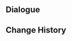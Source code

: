 {{Genius Invokation TCG Stage
|title        = Qiqi: Friendly
|type         = Friendly Fracas
|group        = Invitation Board
|character    = Qiqi
|requirement  = 1
|introduction = "It's so complicated... It took me a lot of effort to learn..."<br>Hint: Qiqi's deck combines both attack and defense, using the support of Character and Location cards to provide healing and protection, while also accumulating superior resources in order to mount powerful attacks.
|objective_1  = Achieve victory
|reward_1     = Qiqi*1
|objective_2  = Achieve victory within 6 Rounds
|reward_2     = Rite of Resurrection*1
|objective_3  = Win with less than 2 characters defeated
|reward_3     = Rite of Resurrection*1
|lineup       = Qiqi;Diona;Yanfei
|action       = Rite of Resurrection;Rite of Resurrection;Broken Rime's Echo;Broken Rime's Echo;Blizzard Strayer;Blizzard Strayer;Elemental Resonance: Woven Ice;Elemental Resonance: Woven Ice;Elemental Resonance: Shattering Ice;Elemental Resonance: Shattering Ice;Tubby;Tubby;Liyue Harbor Wharf;Liyue Harbor Wharf;Dawn Winery;Dawn Winery;Wangshu Inn;Wangshu Inn;Favonius Cathedral;Favonius Cathedral;Grand Narukami Shrine;Grand Narukami Shrine;Sangonomiya Shrine;Sangonomiya Shrine;Sumeru City;Sumeru City;The Bestest Travel Companion!;The Bestest Travel Companion!;Lotus Flower Crisp;Lotus Flower Crisp
}}

==Dialogue==
{{Transclude|Genius Invokation TCG/Stage/Qiqi|Friendly Fracas}}

==Change History==
{{Change History|4.0}}